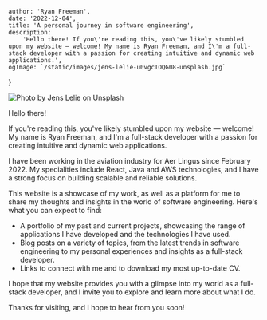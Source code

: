 
    author: 'Ryan Freeman',
    date: '2022-12-04',
    title: 'A personal journey in software engineering',
    description:
        'Hello there! If you\'re reading this, you\'ve likely stumbled upon my website — welcome! My name is Ryan Freeman, and I\'m a full-stack developer with a passion for creating intuitive and dynamic web applications.',
    ogImage: `/static/images/jens-lelie-u0vgcIOQG08-unsplash.jpg`
}


<Image
    src={forestForkingPath}
    alt="Photo by Jens Lelie on Unsplash"
    placeholder="blur"
/>

Hello there!

If you're reading this, you've likely stumbled upon my website — welcome! My name is Ryan Freeman, and I'm a full-stack developer
with a passion for creating intuitive and dynamic web applications.

I have been working in the aviation industry for Aer Lingus since February 2022. My specialities include React, Java
and AWS technologies, and I have a strong focus on building scalable and reliable solutions.

This website is a showcase of my work, as well as a platform for me to share my thoughts and insights in the world of software engineering.
Here's what you can expect to find:

- A portfolio of my past and current projects, showcasing the range of applications I have developed and the technologies I have used.
- Blog posts on a variety of topics, from the latest trends in software engineering to my personal experiences and insights as a full-stack developer.
- Links to connect with me and to download my most up-to-date CV.

I hope that my website provides you with a glimpse into my world as a full-stack developer, and I invite you to explore and learn more about what I do.

Thanks for visiting, and I hope to hear from you soon!
